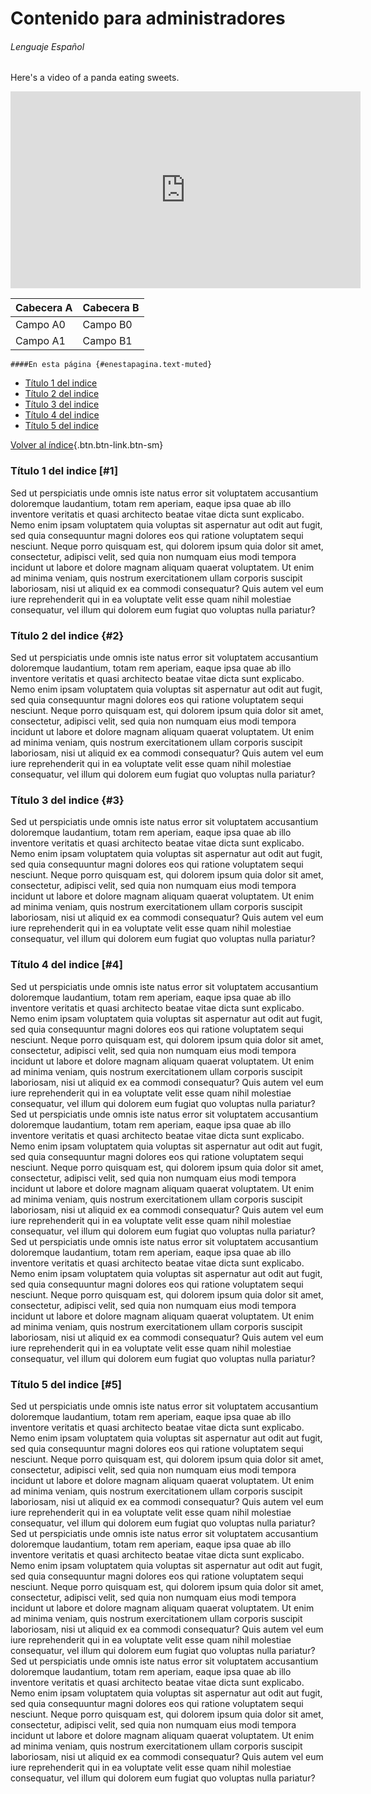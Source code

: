 
# Contenido para administradores
###### Lenguaje Español
Here's a video of a panda eating sweets.
<iframe width="560" height="315" src="https://www.youtube.com/embed/dP1zm6IwGnY" frameBorder="0" allowFullScreen></iframe>

| Cabecera A | Cabecera B |
| ---------- | ---------- |
| Campo A0   | Campo B0   |
| Campo A1   | Campo B1   |

    ####En esta página {#enestapagina.text-muted}
- [Título 1 del indice](#1)
- [Título 2 del indice](#2)
- [Título 3 del indice](#3)
- [Título 4 del indice](#4)
- [Título 5 del indice](#5)

 [Volver al índice](#enestapagina){.btn.btn-link.btn-sm}





### Título 1 del indice [#1]

Sed ut perspiciatis unde omnis iste natus error sit voluptatem accusantium doloremque laudantium, 
totam rem aperiam, eaque ipsa quae ab illo inventore veritatis et quasi architecto beatae 
vitae dicta sunt explicabo. Nemo enim ipsam voluptatem quia voluptas sit aspernatur aut odit aut fugit, 
sed quia consequuntur magni dolores eos qui ratione voluptatem sequi nesciunt. Neque porro quisquam est, 
qui dolorem ipsum quia dolor sit amet, consectetur, adipisci velit, sed quia non numquam eius modi tempora 
incidunt ut labore et dolore magnam aliquam quaerat voluptatem. Ut enim ad minima veniam, quis nostrum 
exercitationem ullam corporis suscipit laboriosam, nisi ut aliquid ex ea commodi consequatur? 
Quis autem vel eum iure reprehenderit qui in ea voluptate velit esse quam nihil molestiae consequatur, 
vel illum qui dolorem eum fugiat quo voluptas nulla pariatur?


### Título 2 del indice {#2}

Sed ut perspiciatis unde omnis iste natus error sit voluptatem accusantium doloremque laudantium, 
totam rem aperiam, eaque ipsa quae ab illo inventore veritatis et quasi architecto beatae 
vitae dicta sunt explicabo. Nemo enim ipsam voluptatem quia voluptas sit aspernatur aut odit aut fugit, 
sed quia consequuntur magni dolores eos qui ratione voluptatem sequi nesciunt. Neque porro quisquam est, 
qui dolorem ipsum quia dolor sit amet, consectetur, adipisci velit, sed quia non numquam eius modi tempora 
incidunt ut labore et dolore magnam aliquam quaerat voluptatem. Ut enim ad minima veniam, quis nostrum 
exercitationem ullam corporis suscipit laboriosam, nisi ut aliquid ex ea commodi consequatur? 
Quis autem vel eum iure reprehenderit qui in ea voluptate velit esse quam nihil molestiae consequatur, 
vel illum qui dolorem eum fugiat quo voluptas nulla pariatur?

### Título 3 del indice {#3}

Sed ut perspiciatis unde omnis iste natus error sit voluptatem accusantium doloremque laudantium, 
totam rem aperiam, eaque ipsa quae ab illo inventore veritatis et quasi architecto beatae 
vitae dicta sunt explicabo. Nemo enim ipsam voluptatem quia voluptas sit aspernatur aut odit aut fugit, 
sed quia consequuntur magni dolores eos qui ratione voluptatem sequi nesciunt. Neque porro quisquam est, 
qui dolorem ipsum quia dolor sit amet, consectetur, adipisci velit, sed quia non numquam eius modi tempora 
incidunt ut labore et dolore magnam aliquam quaerat voluptatem. Ut enim ad minima veniam, quis nostrum 
exercitationem ullam corporis suscipit laboriosam, nisi ut aliquid ex ea commodi consequatur? 
Quis autem vel eum iure reprehenderit qui in ea voluptate velit esse quam nihil molestiae consequatur, 
vel illum qui dolorem eum fugiat quo voluptas nulla pariatur?

### Título 4 del indice [#4]

Sed ut perspiciatis unde omnis iste natus error sit voluptatem accusantium doloremque laudantium, 
totam rem aperiam, eaque ipsa quae ab illo inventore veritatis et quasi architecto beatae 
vitae dicta sunt explicabo. Nemo enim ipsam voluptatem quia voluptas sit aspernatur aut odit aut fugit, 
sed quia consequuntur magni dolores eos qui ratione voluptatem sequi nesciunt. Neque porro quisquam est, 
qui dolorem ipsum quia dolor sit amet, consectetur, adipisci velit, sed quia non numquam eius modi tempora 
incidunt ut labore et dolore magnam aliquam quaerat voluptatem. Ut enim ad minima veniam, quis nostrum 
exercitationem ullam corporis suscipit laboriosam, nisi ut aliquid ex ea commodi consequatur? 
Quis autem vel eum iure reprehenderit qui in ea voluptate velit esse quam nihil molestiae consequatur, 
vel illum qui dolorem eum fugiat quo voluptas nulla pariatur?
Sed ut perspiciatis unde omnis iste natus error sit voluptatem accusantium doloremque laudantium, 
totam rem aperiam, eaque ipsa quae ab illo inventore veritatis et quasi architecto beatae 
vitae dicta sunt explicabo. Nemo enim ipsam voluptatem quia voluptas sit aspernatur aut odit aut fugit, 
sed quia consequuntur magni dolores eos qui ratione voluptatem sequi nesciunt. Neque porro quisquam est, 
qui dolorem ipsum quia dolor sit amet, consectetur, adipisci velit, sed quia non numquam eius modi tempora 
incidunt ut labore et dolore magnam aliquam quaerat voluptatem. Ut enim ad minima veniam, quis nostrum 
exercitationem ullam corporis suscipit laboriosam, nisi ut aliquid ex ea commodi consequatur? 
Quis autem vel eum iure reprehenderit qui in ea voluptate velit esse quam nihil molestiae consequatur, 
vel illum qui dolorem eum fugiat quo voluptas nulla pariatur?
Sed ut perspiciatis unde omnis iste natus error sit voluptatem accusantium doloremque laudantium, 
totam rem aperiam, eaque ipsa quae ab illo inventore veritatis et quasi architecto beatae 
vitae dicta sunt explicabo. Nemo enim ipsam voluptatem quia voluptas sit aspernatur aut odit aut fugit, 
sed quia consequuntur magni dolores eos qui ratione voluptatem sequi nesciunt. Neque porro quisquam est, 
qui dolorem ipsum quia dolor sit amet, consectetur, adipisci velit, sed quia non numquam eius modi tempora 
incidunt ut labore et dolore magnam aliquam quaerat voluptatem. Ut enim ad minima veniam, quis nostrum 
exercitationem ullam corporis suscipit laboriosam, nisi ut aliquid ex ea commodi consequatur? 
Quis autem vel eum iure reprehenderit qui in ea voluptate velit esse quam nihil molestiae consequatur, 
vel illum qui dolorem eum fugiat quo voluptas nulla pariatur?

### Título 5 del indice [#5]

Sed ut perspiciatis unde omnis iste natus error sit voluptatem accusantium doloremque laudantium, 
totam rem aperiam, eaque ipsa quae ab illo inventore veritatis et quasi architecto beatae 
vitae dicta sunt explicabo. Nemo enim ipsam voluptatem quia voluptas sit aspernatur aut odit aut fugit, 
sed quia consequuntur magni dolores eos qui ratione voluptatem sequi nesciunt. Neque porro quisquam est, 
qui dolorem ipsum quia dolor sit amet, consectetur, adipisci velit, sed quia non numquam eius modi tempora 
incidunt ut labore et dolore magnam aliquam quaerat voluptatem. Ut enim ad minima veniam, quis nostrum 
exercitationem ullam corporis suscipit laboriosam, nisi ut aliquid ex ea commodi consequatur? 
Quis autem vel eum iure reprehenderit qui in ea voluptate velit esse quam nihil molestiae consequatur, 
vel illum qui dolorem eum fugiat quo voluptas nulla pariatur?
Sed ut perspiciatis unde omnis iste natus error sit voluptatem accusantium doloremque laudantium, 
totam rem aperiam, eaque ipsa quae ab illo inventore veritatis et quasi architecto beatae 
vitae dicta sunt explicabo. Nemo enim ipsam voluptatem quia voluptas sit aspernatur aut odit aut fugit, 
sed quia consequuntur magni dolores eos qui ratione voluptatem sequi nesciunt. Neque porro quisquam est, 
qui dolorem ipsum quia dolor sit amet, consectetur, adipisci velit, sed quia non numquam eius modi tempora 
incidunt ut labore et dolore magnam aliquam quaerat voluptatem. Ut enim ad minima veniam, quis nostrum 
exercitationem ullam corporis suscipit laboriosam, nisi ut aliquid ex ea commodi consequatur? 
Quis autem vel eum iure reprehenderit qui in ea voluptate velit esse quam nihil molestiae consequatur, 
vel illum qui dolorem eum fugiat quo voluptas nulla pariatur?
Sed ut perspiciatis unde omnis iste natus error sit voluptatem accusantium doloremque laudantium, 
totam rem aperiam, eaque ipsa quae ab illo inventore veritatis et quasi architecto beatae 
vitae dicta sunt explicabo. Nemo enim ipsam voluptatem quia voluptas sit aspernatur aut odit aut fugit, 
sed quia consequuntur magni dolores eos qui ratione voluptatem sequi nesciunt. Neque porro quisquam est, 
qui dolorem ipsum quia dolor sit amet, consectetur, adipisci velit, sed quia non numquam eius modi tempora 
incidunt ut labore et dolore magnam aliquam quaerat voluptatem. Ut enim ad minima veniam, quis nostrum 
exercitationem ullam corporis suscipit laboriosam, nisi ut aliquid ex ea commodi consequatur? 
Quis autem vel eum iure reprehenderit qui in ea voluptate velit esse quam nihil molestiae consequatur, 
vel illum qui dolorem eum fugiat quo voluptas nulla pariatur?



